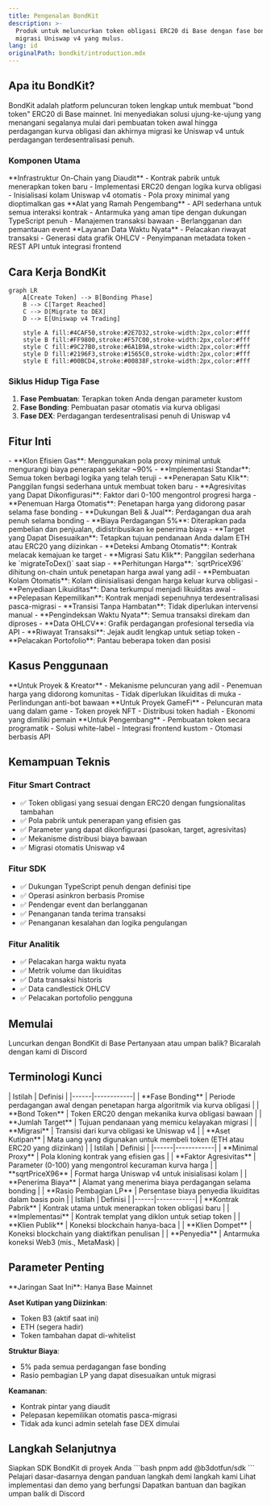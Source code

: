 ```yaml
---
title: Pengenalan BondKit
description: >-
  Produk untuk meluncurkan token obligasi ERC20 di Base dengan fase bonding dan
  migrasi Uniswap v4 yang mulus.
lang: id
originalPath: bondkit/introduction.mdx
---
```

## Apa itu BondKit?

BondKit adalah platform peluncuran token lengkap untuk membuat "bond token" ERC20 di Base mainnet. Ini menyediakan solusi ujung-ke-ujung yang menangani segalanya mulai dari pembuatan token awal hingga perdagangan kurva obligasi dan akhirnya migrasi ke Uniswap v4 untuk perdagangan terdesentralisasi penuh.

### Komponen Utama

<Tabs>
  <Tab title="Smart Contracts">
    **Infrastruktur On-Chain yang Diaudit**
    - Kontrak pabrik untuk menerapkan token baru
    - Implementasi ERC20 dengan logika kurva obligasi
    - Inisialisasi kolam Uniswap v4 otomatis
    - Pola proxy minimal yang dioptimalkan gas
  </Tab>
  <Tab title="TypeScript SDK">
    **Alat yang Ramah Pengembang**
    - API sederhana untuk semua interaksi kontrak
    - Antarmuka yang aman tipe dengan dukungan TypeScript penuh
    - Manajemen transaksi bawaan
    - Berlangganan dan pemantauan event
  </Tab>
  <Tab title="Analytics Backend">
    **Layanan Data Waktu Nyata**
    - Pelacakan riwayat transaksi
    - Generasi data grafik OHLCV
    - Penyimpanan metadata token
    - REST API untuk integrasi frontend
  </Tab>
</Tabs>

## Cara Kerja BondKit

```mermaid
graph LR
    A[Create Token] --> B[Bonding Phase]
    B --> C[Target Reached]
    C --> D[Migrate to DEX]
    D --> E[Uniswap v4 Trading]
    
    style A fill:#4CAF50,stroke:#2E7D32,stroke-width:2px,color:#fff
    style B fill:#FF9800,stroke:#F57C00,stroke-width:2px,color:#fff
    style C fill:#9C27B0,stroke:#6A1B9A,stroke-width:2px,color:#fff
    style D fill:#2196F3,stroke:#1565C0,stroke-width:2px,color:#fff
    style E fill:#00BCD4,stroke:#00838F,stroke-width:2px,color:#fff
```

### Siklus Hidup Tiga Fase

1. **Fase Pembuatan**: Terapkan token Anda dengan parameter kustom
2. **Fase Bonding**: Pembuatan pasar otomatis via kurva obligasi
3. **Fase DEX**: Perdagangan terdesentralisasi penuh di Uniswap v4

## Fitur Inti

<AccordionGroup>
  <Accordion title="🏭 Pola Penerapan Factory">
    - **Klon Efisien Gas**: Menggunakan pola proxy minimal untuk mengurangi biaya penerapan sekitar ~90%
    - **Implementasi Standar**: Semua token berbagi logika yang telah teruji
    - **Penerapan Satu Klik**: Panggilan fungsi sederhana untuk membuat token baru
  </Accordion>
  
  <Accordion title="📈 Kurva Obligasi Dinamis">
    - **Agresivitas yang Dapat Dikonfigurasi**: Faktor dari 0-100 mengontrol progresi harga
    - **Penemuan Harga Otomatis**: Penetapan harga yang didorong pasar selama fase bonding
    - **Dukungan Beli & Jual**: Perdagangan dua arah penuh selama bonding
    - **Biaya Perdagangan 5%**: Diterapkan pada pembelian dan penjualan, didistribusikan ke penerima biaya
  </Accordion>
  
  <Accordion title="🎯 Migrasi Berbasis Target">
    - **Target yang Dapat Disesuaikan**: Tetapkan tujuan pendanaan Anda dalam ETH atau ERC20 yang diizinkan
    - **Deteksi Ambang Otomatis**: Kontrak melacak kemajuan ke target
    - **Migrasi Satu Klik**: Panggilan sederhana ke `migrateToDex()` saat siap
    - **Perhitungan Harga**: `sqrtPriceX96` dihitung on-chain untuk penetapan harga awal yang adil
  </Accordion>
  
  <Accordion title="🔄 Integrasi Uniswap v4">
    - **Pembuatan Kolam Otomatis**: Kolam diinisialisasi dengan harga keluar kurva obligasi
    - **Penyediaan Likuiditas**: Dana terkumpul menjadi likuiditas awal
    - **Pelepasan Kepemilikan**: Kontrak menjadi sepenuhnya terdesentralisasi pasca-migrasi
    - **Transisi Tanpa Hambatan**: Tidak diperlukan intervensi manual
  </Accordion>
  
  <Accordion title="📊 Analitik & Pemantauan">
    - **Pengindeksan Waktu Nyata**: Semua transaksi direkam dan diproses
    - **Data OHLCV**: Grafik perdagangan profesional tersedia via API
    - **Riwayat Transaksi**: Jejak audit lengkap untuk setiap token
    - **Pelacakan Portofolio**: Pantau beberapa token dan posisi
  </Accordion>
</AccordionGroup>

## Kasus Penggunaan

<CardGroup cols={3}>
  <Card title="🚀 Peluncuran Token" icon="rocket">
    **Untuk Proyek & Kreator**
    - Mekanisme peluncuran yang adil
    - Penemuan harga yang didorong komunitas
    - Tidak diperlukan likuiditas di muka
    - Perlindungan anti-bot bawaan
  </Card>
  
  <Card title="🎮 Gaming & NFT" icon="gamepad">
    **Untuk Proyek GameFi**
    - Peluncuran mata uang dalam game
    - Token proyek NFT
    - Distribusi token hadiah
    - Ekonomi yang dimiliki pemain
  </Card>
  
  <Card title="🏢 Integrasi DApp" icon="building">
    **Untuk Pengembang**
    - Pembuatan token secara programatik
    - Solusi white-label
    - Integrasi frontend kustom
    - Otomasi berbasis API
  </Card>
</CardGroup>

## Kemampuan Teknis

### Fitur Smart Contract
- ✅ Token obligasi yang sesuai dengan ERC20 dengan fungsionalitas tambahan
- ✅ Pola pabrik untuk penerapan yang efisien gas
- ✅ Parameter yang dapat dikonfigurasi (pasokan, target, agresivitas)
- ✅ Mekanisme distribusi biaya bawaan
- ✅ Migrasi otomatis Uniswap v4

### Fitur SDK
- ✅ Dukungan TypeScript penuh dengan definisi tipe
- ✅ Operasi asinkron berbasis Promise
- ✅ Pendengar event dan berlangganan
- ✅ Penanganan tanda terima transaksi
- ✅ Penanganan kesalahan dan logika pengulangan

### Fitur Analitik
- ✅ Pelacakan harga waktu nyata
- ✅ Metrik volume dan likuiditas
- ✅ Data transaksi historis
- ✅ Data candlestick OHLCV
- ✅ Pelacakan portofolio pengguna

## Memulai

<CardGroup cols={2}>
  <Card title="Request Access" icon="rocket" href="https://b3builders.typeform.com/bsmntdevelopers">
    Luncurkan dengan BondKit di Base
  </Card>
  <Card title="Chat with the Team" icon="discord" href="https://discord.gg/b3dotfun">
    Pertanyaan atau umpan balik? Bicaralah dengan kami di Discord
  </Card>
  
</CardGroup>

## Terminologi Kunci

<Tabs>
  <Tab title="Konsep Inti">
    | Istilah | Definisi |
    |------|------------|
    | **Fase Bonding** | Periode perdagangan awal dengan penetapan harga algoritmik via kurva obligasi |
    | **Bond Token** | Token ERC20 dengan mekanika kurva obligasi bawaan |
    | **Jumlah Target** | Tujuan pendanaan yang memicu kelayakan migrasi |
    | **Migrasi** | Transisi dari kurva obligasi ke Uniswap v4 |
    | **Aset Kutipan** | Mata uang yang digunakan untuk membeli token (ETH atau ERC20 yang diizinkan) |
  </Tab>
  
  <Tab title="Istilah Teknis">
    | Istilah | Definisi |
    |------|------------|
    | **Minimal Proxy** | Pola kloning kontrak yang efisien gas |
    | **Faktor Agresivitas** | Parameter (0-100) yang mengontrol kecuraman kurva harga |
    | **sqrtPriceX96** | Format harga Uniswap v4 untuk inisialisasi kolam |
    | **Penerima Biaya** | Alamat yang menerima biaya perdagangan selama bonding |
    | **Rasio Pembagian LP** | Persentase biaya penyedia likuiditas dalam basis poin |
  </Tab>
  
  <Tab title="Istilah SDK">
    | Istilah | Definisi |
    |------|------------|
    | **Kontrak Pabrik** | Kontrak utama untuk menerapkan token obligasi baru |
    | **Implementasi** | Kontrak templat yang diklon untuk setiap token |
    | **Klien Publik** | Koneksi blockchain hanya-baca |
    | **Klien Dompet** | Koneksi blockchain yang diaktifkan penulisan |
    | **Penyedia** | Antarmuka koneksi Web3 (mis., MetaMask) |
  </Tab>
</Tabs>

## Parameter Penting

<Note>
  **Jaringan Saat Ini**: Hanya Base Mainnet
  
  **Aset Kutipan yang Diizinkan**: 
  - Token B3 (aktif saat ini)
  - ETH (segera hadir)
  - Token tambahan dapat di-whitelist
  
  **Struktur Biaya**:
  - 5% pada semua perdagangan fase bonding
  - Rasio pembagian LP yang dapat disesuaikan untuk migrasi
  
  **Keamanan**:
  - Kontrak pintar yang diaudit
  - Pelepasan kepemilikan otomatis pasca-migrasi
  - Tidak ada kunci admin setelah fase DEX dimulai
</Note>

## Langkah Selanjutnya

<Steps>
  <Step title="Install SDK">
    Siapkan SDK BondKit di proyek Anda
    ```bash
    pnpm add @b3dotfun/sdk
    ```
  </Step>
  <Step title="Read Quickstart">
    Pelajari dasar-dasarnya dengan panduan langkah demi langkah kami
  </Step>
  <Step title="Explore Examples">
    Lihat implementasi dan demo yang berfungsi
  </Step>
  <Step title="Join Community">
    Dapatkan bantuan dan bagikan umpan balik di Discord
  </Step>
</Steps>

